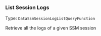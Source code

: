 


### List Session Logs

Type: `DataSsmSessionLogListQueryFunction`

Retrieve all the logs of a given SSM session


